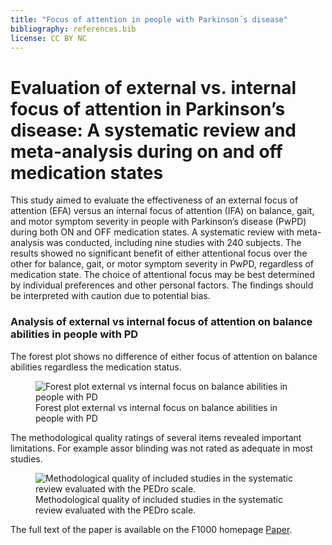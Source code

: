 ```yaml
---
title: "Focus of attention in people with Parkinson´s disease"
bibliography: references.bib
license: CC BY NC
---
```


# Evaluation of external vs. internal focus of attention in Parkinson's disease: A systematic review and meta-analysis during on and off medication states

This study aimed to evaluate the effectiveness of an external focus of attention (EFA) versus an internal focus of attention (IFA) on balance, gait, and motor symptom severity in people with Parkinson’s disease (PwPD) during both ON and OFF medication states. A systematic review with meta-analysis was conducted, including nine studies with 240 subjects. The results showed no significant benefit of either attentional focus over the other for balance, gait, or motor symptom severity in PwPD, regardless of medication state. The choice of attentional focus may be best determined by individual preferences and other personal factors. The findings should be interpreted with caution due to potential bias.

### Analysis of external vs internal focus of attention on balance abilities in people with PD

The forest plot shows no difference of either focus of attention on balance abilities regardless the medication status.

![Forest plot external vs internal focus on balance abilities in people with PD](fig/PD_Forest plot Balance.png)

The methodological quality ratings of several items revealed important limitations. For example assor blinding was not rated as adequate in most studies. 

![Methodological quality of included studies in the systematic review evaluated with the PEDro scale.](fig/PD_Pedro_traffic_light.png)

The full text of the paper is available on the F1000 homepage [Paper](https://f1000research.com/articles/14-272).
